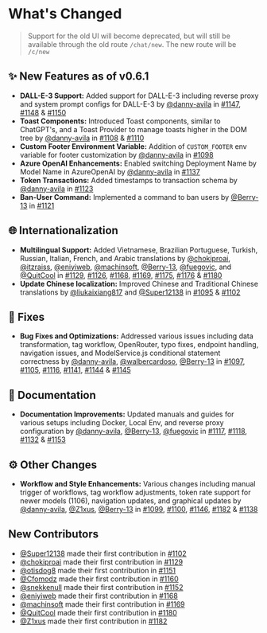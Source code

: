 # What's Changed

> Support for the old UI will become deprecated, but will still be available through the old route `/chat/new`. The new route will be `/c/new`

## ✨ New Features as of v0.6.1

- **DALL-E-3 Support:** Added support for DALL-E-3 including reverse proxy and system prompt configs for DALL-E-3 by [@danny-avila](https://github.com/danny-avila) in [#1147](https://github.com/TrinhNgocThanh/mylinks.com.vn/pull/1147), [#1148](https://github.com/TrinhNgocThanh/mylinks.com.vn/pull/1148) & [#1150](https://github.com/TrinhNgocThanh/mylinks.com.vn/pull/1150)
- **Toast Components:** Introduced Toast components, similar to ChatGPT's, and a Toast Provider to manage toasts higher in the DOM tree by [@danny-avila](https://github.com/danny-avila) in [#1108](https://github.com/TrinhNgocThanh/mylinks.com.vn/pull/1108) & [#1110](https://github.com/TrinhNgocThanh/mylinks.com.vn/pull/1110)
- **Custom Footer Environment Variable:** Addition of `CUSTOM_FOOTER` env variable for footer customization by [@danny-avila](https://github.com/danny-avila) in [#1098](https://github.com/TrinhNgocThanh/mylinks.com.vn/pull/1098)
- **Azure OpenAI Enhancements:** Enabled switching Deployment Name by Model Name in AzureOpenAI by [@danny-avila](https://github.com/danny-avila) in [#1137](https://github.com/TrinhNgocThanh/mylinks.com.vn/pull/1137)
- **Token Transactions:** Added timestamps to transaction schema by [@danny-avila](https://github.com/danny-avila) in [#1123](https://github.com/TrinhNgocThanh/mylinks.com.vn/pull/1123)
- **Ban-User Command:** Implemented a command to ban users by [@Berry-13](https://github.com/Berry-13) in [#1121](https://github.com/TrinhNgocThanh/mylinks.com.vn/pull/1121)

## 🌐 Internationalization

- **Multilingual Support:** Added Vietnamese, Brazilian Portuguese, Turkish, Russian, Italian, French, and Arabic translations by [@chokiproai](https://github.com/chokiproai), [@itzraiss](https://github.com/itzraiss), [@eniyiweb](https://github.com/eniyiweb), [@machinsoft](https://github.com/machinsoft), [@Berry-13](https://github.com/Berry-13), [@fuegovic](https://github.com/fuegovic), and [@QuitCool](https://github.com/QuitCool) in [#1129](https://github.com/TrinhNgocThanh/mylinks.com.vn/pull/1129), [#1126](https://github.com/TrinhNgocThanh/mylinks.com.vn/pull/1126), [#1168](https://github.com/TrinhNgocThanh/mylinks.com.vn/pull/1168), [#1169](https://github.com/TrinhNgocThanh/mylinks.com.vn/pull/1169), [#1175](https://github.com/TrinhNgocThanh/mylinks.com.vn/pull/1175), [#1176](https://github.com/TrinhNgocThanh/mylinks.com.vn/pull/1176) & [#1180](https://github.com/TrinhNgocThanh/mylinks.com.vn/pull/1180)
- **Update Chinese localization:** Improved Chinese and Traditional Chinese translations by [@liukaixiang817](https://github.com/liukaixiang817) and [@Super12138](https://github.com/Super12138) in [#1095](https://github.com/TrinhNgocThanh/mylinks.com.vn/pull/1095) & [#1102](https://github.com/TrinhNgocThanh/mylinks.com.vn/pull/1102)

## 🔧 Fixes

- **Bug Fixes and Optimizations:** Addressed various issues including data transformation, tag workflow, OpenRouter, typo fixes, endpoint handling, navigation issues, and ModelService.js conditional statement correctness by [@danny-avila](https://github.com/danny-avila), [@walbercardoso](https://github.com/walbercardoso), [@Berry-13](https://github.com/Berry-13) in [#1097](https://github.com/TrinhNgocThanh/mylinks.com.vn/pull/1097), [#1105](https://github.com/TrinhNgocThanh/mylinks.com.vn/pull/1105), [#1116](https://github.com/TrinhNgocThanh/mylinks.com.vn/pull/1116), [#1141](https://github.com/TrinhNgocThanh/mylinks.com.vn/pull/1141), [#1144](https://github.com/TrinhNgocThanh/mylinks.com.vn/pull/1144) & [#1145](https://github.com/TrinhNgocThanh/mylinks.com.vn/pull/1145)

## 📝 Documentation

- **Documentation Improvements:** Updated manuals and guides for various setups including Docker, Local Env, and reverse proxy configuration by [@danny-avila](https://github.com/danny-avila), [@Berry-13](https://github.com/Berry-13), [@fuegovic](https://github.com/fuegovic) in [#1117](https://github.com/TrinhNgocThanh/mylinks.com.vn/pull/1117), [#1118](https://github.com/TrinhNgocThanh/mylinks.com.vn/pull/1118), [#1132](https://github.com/TrinhNgocThanh/mylinks.com.vn/pull/1132) & [#1153](https://github.com/TrinhNgocThanh/mylinks.com.vn/pull/1153)

## ⚙️ Other Changes

- **Workflow and Style Enhancements:** Various changes including manual trigger of workflows, tag workflow adjustments, token rate support for newer models (1106), navigation updates, and graphical updates by [@danny-avila](https://github.com/danny-avila), [@Z1xus](https://github.com/Z1xus), [@Berry-13](https://github.com/Berry-13) in [#1099](https://github.com/TrinhNgocThanh/mylinks.com.vn/pull/1099), [#1100](https://github.com/TrinhNgocThanh/mylinks.com.vn/pull/1100), [#1146](https://github.com/TrinhNgocThanh/mylinks.com.vn/pull/1146), [#1182](https://github.com/TrinhNgocThanh/mylinks.com.vn/pull/1182) & [#1138](https://github.com/TrinhNgocThanh/mylinks.com.vn/pull/1138)

## New Contributors

- [@Super12138](https://github.com/Super12138) made their first contribution in [#1102](https://github.com/TrinhNgocThanh/mylinks.com.vn/pull/1102)
- [@chokiproai](https://github.com/chokiproai) made their first contribution in [#1129](https://github.com/TrinhNgocThanh/mylinks.com.vn/pull/1129)
- [@otisdog8](https://github.com/otisdog8) made their first contribution in [#1151](https://github.com/TrinhNgocThanh/mylinks.com.vn/pull/1151)
- [@Cfomodz](https://github.com/Cfomodz) made their first contribution in [#1160](https://github.com/TrinhNgocThanh/mylinks.com.vn/pull/1160)
- [@snekkenull](https://github.com/snekkenull) made their first contribution in [#1152](https://github.com/TrinhNgocThanh/mylinks.com.vn/pull/1152)
- [@eniyiweb](https://github.com/eniyiweb) made their first contribution in [#1168](https://github.com/TrinhNgocThanh/mylinks.com.vn/pull/1168)
- [@machinsoft](https://github.com/machinsoft) made their first contribution in [#1169](https://github.com/TrinhNgocThanh/mylinks.com.vn/pull/1169)
- [@QuitCool](https://github.com/QuitCool) made their first contribution in [#1180](https://github.com/TrinhNgocThanh/mylinks.com.vn/pull/1180)
- [@Z1xus](https://github.com/Z1xus) made their first contribution in [#1182](https://github.com/TrinhNgocThanh/mylinks.com.vn/pull/1182)
